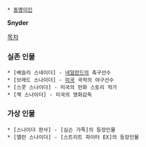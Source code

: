  * [[동명이인]]

'''Snyder'''

[[목차]]

=== 실존 인물 ===
 * [베슬리 스네이더] - [[네덜란드]]의 축구선수
 * [브래드 스나이더] - [[미국]] 국적의 야구선수
 * [스콧 스나이더] - 미국의 만화 스토리 작가
 * [잭 스나이더] - 미국의 영화감독

=== 가상 인물 ===
 * [스나이더 판사] - [심슨 가족]의 등장인물
 * [앨런 스나이더] - [스트리트 파이터 EX]의 등장인물
 

